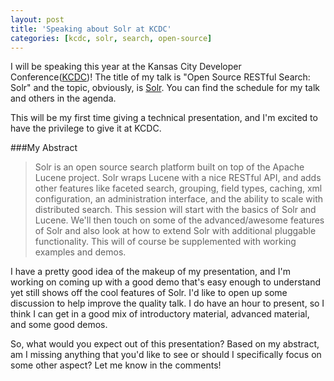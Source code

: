 ```yaml
---
layout: post
title: 'Speaking about Solr at KCDC'
categories: [kcdc, solr, search, open-source]
---
```


I will be speaking this year at the Kansas City Developer Conference([KCDC][kcdc])! The title of my talk is "Open Source RESTful Search: Solr" and the topic, obviously, is [Solr][solr]. You can find the schedule for my talk and others in the agenda.

This will be my first time giving a technical presentation, and I'm excited to have the privilege to give it at KCDC.

###My Abstract

> Solr is an open source search platform built on top of the Apache Lucene project. Solr wraps Lucene with a nice RESTful API, and adds other features like faceted search, grouping, field types, caching, xml configuration, an administration interface, and the ability to scale with distributed search. This session will start with the basics of Solr and Lucene. We'll then touch on some of the advanced/awesome features of Solr and also look at how to extend Solr with additional pluggable functionality. This will of course be supplemented with working examples and demos.

I have a pretty good idea of the makeup of my presentation, and I'm working on coming up with a good demo that's easy enough to understand yet still shows off the cool features of Solr. I'd like to open up some discussion to help improve the quality talk. I do have an hour to present, so I think I can get in a good mix of introductory material, advanced material, and some good demos.

So, what would you expect out of this presentation? Based on my abstract, am I missing anything that you'd like to see or should I specifically focus on some other aspect? Let me know in the comments!

[kcdc]: http://kcdc.info/
[solr]: http://lucene.apache.org/solr/
